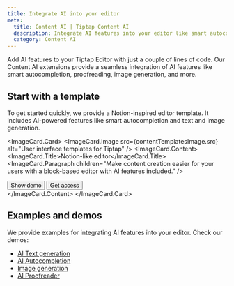 ```yaml
---
title: Integrate AI into your editor
meta:
  title: Content AI | Tiptap Content AI
  description: Integrate AI features into your editor like smart autocompletion, proofreading, image generation and more. Read about it in our docs.
  category: Content AI
---
```



Add AI features to your Tiptap Editor with just a couple of lines of code. Our Content AI extensions provide a seamless integration of AI features like smart autocompletion, proofreading, image generation, and more.

<Section
  title="Extensions"
  description="Our AI extensions work out-of-the-box with Tiptap Cloud, so you can deploy them without building your backend. They are also easily extendable to work with your own backend and LLMs."
>
  <div className="grid sm:grid-cols-2 gap-5">
    <ProductCard
      title="Content AI"
      description="In-line content manipulation with your custom LLM or OpenAI."
      tags={['Cloud', 'On premises']}
      documentationUrl="/content-ai/extensions/ai/getting-started/overview"
      icon={contentAIIcon.src}
    />
    <ProductCard
      title="AI Proofreader"
      description="Show proofreading suggestions in your editor."
      tags={['Beta', 'Cloud', 'On premises']}
      documentationUrl="/content-ai/extensions/ai-proofreader/getting-started/overview"
      icon={contentAIIcon.src}
    />
  </div>
</Section>

## Start with a template

To get started quickly, we provide a Notion-inspired editor template. It includes AI-powered features like smart autocompletion and text and image generation.

<ImageCard.Card>
  <ImageCard.Image src={contentTemplatesImage.src} alt="User interface templates for Tiptap" />
  <ImageCard.Content>
    <ImageCard.Title>Notion-like editor</ImageCard.Title>
    <ImageCard.Paragraph children="Make content creation easier for your users with a block-based editor with AI features included." />
    <div className="flex items-center gap-2 mt-8">
      <Button asChild variant="secondary">
        <Link href="https://templates.tiptap.dev/">
          Show demo
          <ArrowRightIcon className="size-4" />
        </Link>
      </Button>
      <Button asChild variant="tertirary">
        <Link href="https://cloud.tiptap.dev/react-templates">
          Get access
          <ArrowRightIcon className="size-4" />
        </Link>
      </Button>
    </div>
  </ImageCard.Content>
</ImageCard.Card>

## Examples and demos

We provide examples for integrating AI features into your editor. Check our demos:

- [AI Text generation](/content-ai/extensions/ai/getting-started/overview.mdx)
- [AI Autocompletion](/content-ai/extensions/ai/capabilities/text-generation/autocompletion)
- [Image generation](/content-ai/extensions/ai/capabilities/image-generation)
- [AI Proofreader](/content-ai/extensions/ai-proofreader/getting-started/overview)
